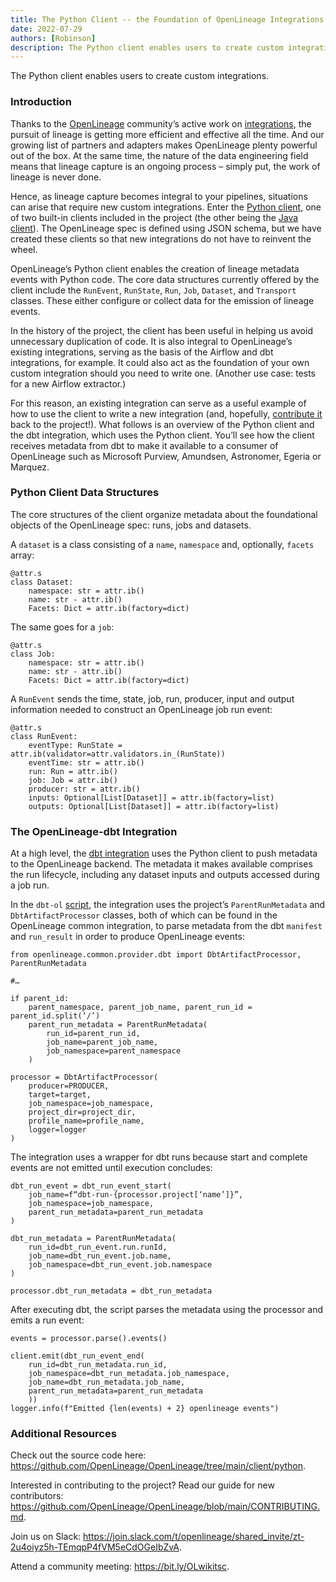 ```yaml
---
title: The Python Client -- the Foundation of OpenLineage Integrations
date: 2022-07-29
authors: [Robinson]
description: The Python client enables users to create custom integrations.
---
```

The Python client enables users to create custom integrations.

<!--truncate-->

### Introduction

Thanks to the [OpenLineage](https://github.com/OpenLineage/OpenLineage) community’s active work on [integrations](https://github.com/OpenLineage/OpenLineage/tree/main/integration), the pursuit of lineage is getting more efficient and effective all the time. And our growing list of partners and adapters makes OpenLineage plenty powerful out of the box. At the same time, the nature of the data engineering field means that lineage capture is an ongoing process – simply put, the work of lineage is never done.

Hence, as lineage capture becomes integral to your pipelines, situations can arise that require new custom integrations. Enter the [Python client](https://github.com/OpenLineage/OpenLineage/tree/main/client/python), one of two built-in clients included in the project (the other being the [Java client](https://github.com/OpenLineage/OpenLineage/tree/main/client/java)). The OpenLineage spec is defined using JSON schema, but we have created these clients so that new integrations do not have to reinvent the wheel. 

OpenLineage’s Python client enables the creation of lineage metadata events with Python code. The core data structures currently offered by the client include the `RunEvent`, `RunState`, `Run`, `Job`, `Dataset`, and `Transport` classes. These either configure or collect data for the emission of lineage events.

In the history of the project, the client has been useful in helping us avoid unnecessary duplication of code. It is also integral to OpenLineage’s existing integrations, serving as the basis of the Airflow and dbt integrations, for example. It could also act as the foundation of your own custom integration should you need to write one. (Another use case: tests for a new Airflow extractor.)

For this reason, an existing integration can serve as a useful example of how to use the client to write a new integration (and, hopefully, [contribute it](https://github.com/OpenLineage/OpenLineage/blob/main/CONTRIBUTING.md) back to the project!). What follows is an overview of the Python client and the dbt integration, which uses the Python client. You’ll see how the client receives metadata from dbt to make it available to a consumer of OpenLineage such as Microsoft Purview, Amundsen, Astronomer, Egeria or Marquez.

### Python Client Data Structures

The core structures of the client organize metadata about the foundational objects of the OpenLineage spec: runs, jobs and datasets.

A `dataset` is a class consisting of a `name`, `namespace` and, optionally, `facets` array:

```
@attr.s
class Dataset:
	namespace: str = attr.ib()
	name: str - attr.ib()
	Facets: Dict = attr.ib(factory=dict)
```

The same goes for a `job`:

```
@attr.s
class Job:
	namespace: str = attr.ib()
	name: str - attr.ib()
	Facets: Dict = attr.ib(factory=dict)
```

A `RunEvent` sends the time, state, job, run, producer, input and output information needed to construct an OpenLineage job run event:

```
@attr.s 
class RunEvent:
	eventType: RunState = attr.ib(validator=attr.validators.in_(RunState))
	eventTime: str = attr.ib()
	run: Run = attr.ib()
	job: Job = attr.ib()
	producer: str = attr.ib()
	inputs: Optional[List[Dataset]] = attr.ib(factory=list)
	outputs: Optional[List[Dataset]] = attr.ib(factory=list)
```
### The OpenLineage-dbt Integration

At a high level, the [dbt integration](https://github.com/OpenLineage/OpenLineage/tree/main/integration/dbt) uses the Python client to push metadata to the OpenLineage backend. The metadata it makes available comprises the run lifecycle, including any dataset inputs and outputs accessed during a job run.

In the `dbt-ol` [script](https://github.com/OpenLineage/OpenLineage/blob/main/integration/dbt/scripts/dbt-ol), the integration uses the project’s `ParentRunMetadata` and `DbtArtifactProcessor` classes, both of which can be found in the OpenLineage common integration, to parse metadata from the dbt `manifest` and `run_result` in order to produce OpenLineage events:  

```
from openlineage.common.provider.dbt import DbtArtifactProcessor, ParentRunMetadata

#…

if parent_id:
	parent_namespace, parent_job_name, parent_run_id = parent_id.split(‘/’)
	parent_run_metadata = ParentRunMetadata(
		run_id=parent_run_id,
		job_name=parent_job_name,
		job_namespace=parent_namespace
	)

processor = DbtArtifactProcessor(
	producer=PRODUCER,
	target=target,
	job_namespace=job_namespace,
	project_dir=project_dir,
	profile_name=profile_name,
	logger=logger
)
```

The integration uses a wrapper for dbt runs because start and complete events are not emitted until execution concludes:

```
dbt_run_event = dbt_run_event_start(
	job_name=f“dbt-run-{processor.project[‘name’]}”,
	job_namespace=job_namespace,
	parent_run_metadata=parent_run_metadata
)

dbt_run_metadata = ParentRunMetadata(
	run_id=dbt_run_event.run.runId,
	job_name=dbt_run_event.job.name,
	job_namespace=dbt_run_event.job.namespace
)

processor.dbt_run_metadata = dbt_run_metadata
```

After executing dbt, the script parses the metadata using the processor and emits a run event:

```
events = processor.parse().events()

client.emit(dbt_run_event_end(
	run_id=dbt_run_metadata.run_id,
	job_namespace=dbt_run_metadata.job_namespace,
	job_name=dbt_run_metadata.job_name,
	parent_run_metadata=parent_run_metadata
	))
logger.info(f"Emitted {len(events) + 2} openlineage events")
```

### Additional Resources

Check out the source code here: https://github.com/OpenLineage/OpenLineage/tree/main/client/python.

Interested in contributing to the project? Read our guide for new contributors: https://github.com/OpenLineage/OpenLineage/blob/main/CONTRIBUTING.md.

Join us on Slack: https://join.slack.com/t/openlineage/shared_invite/zt-2u4oiyz5h-TEmqpP4fVM5eCdOGeIbZvA.

Attend a community meeting: https://bit.ly/OLwikitsc.
